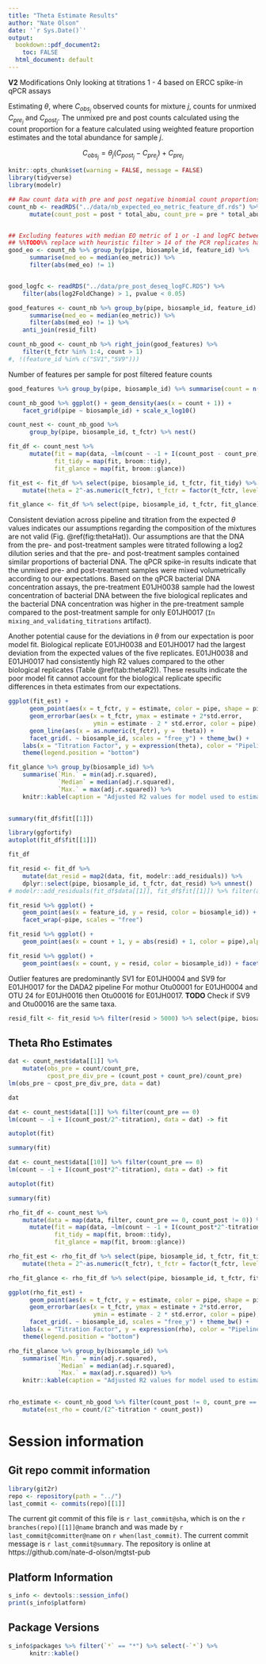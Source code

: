 ```yaml
---
title: "Theta Estimate Results"
author: "Nate Olson"
date: '`r Sys.Date()`'
output:
  bookdown::pdf_document2: 
    toc: FALSE
  html_document: default
---
```

__V2__ Modifications
Only looking at titrations 1 - 4 based on ERCC spike-in qPCR assays


Estimating $\theta$, where $C_{obs_j}$ observed counts for mixture $j$, counts for unmixed $C_{pre_j}$ and $C_{post_j}$. 
The unmixed pre and post counts calculated using the count proportion for a feature calculated using weighted feature proportion estimates and the total abundance for sample $j$.  

$$C_{obs_j} = \theta_j (C_{post_j} - C_{pre_j}) + C_{pre_j}$$ 


```r
knitr::opts_chunk$set(warning = FALSE, message = FALSE) 
library(tidyverse)
library(modelr)
```

```r
## Raw count data with pre and post negative binomial count proportions
count_nb <- readRDS("../data/nb_expected_eo_metric_feature_df.rds") %>% 
      mutate(count_post = post * total_abu, count_pre = pre * total_abu)


## Excluding features with median EO metric of 1 or -1 and logFC between pre and post < 1
## %%TODO%% replace with heuristic filter > 14 of the PCR replicates have observed counts, and only features with observed counts for unmixed samples.  
good_eo <- count_nb %>% group_by(pipe, biosample_id, feature_id) %>% 
      summarise(med_eo = median(eo_metric)) %>% 
      filter(abs(med_eo) != 1)


good_logfc <- readRDS("../data/pre_post_deseq_logFC.RDS") %>%
    filter(abs(log2FoldChange) > 1, pvalue < 0.05)

good_features <- count_nb %>% group_by(pipe, biosample_id, feature_id) %>% 
      summarise(med_eo = median(eo_metric)) %>% 
      filter(abs(med_eo) != 1) %>% 
    anti_join(resid_filt)

count_nb_good <- count_nb %>% right_join(good_features) %>% 
    filter(t_fctr %in% 1:4, count > 1)
#, !(feature_id %in% c("SV1","SV9")))
```

Number of features per sample for post filtered feature counts
```r
good_features %>% group_by(pipe, biosample_id) %>% summarise(count = n()) %>% spread(pipe, count)
```

```r
count_nb_good %>% ggplot() + geom_density(aes(x = count + 1)) + 
    facet_grid(pipe ~ biosample_id) + scale_x_log10()
```


```r
count_nest <- count_nb_good %>% 
      group_by(pipe, biosample_id, t_fctr) %>% nest()

fit_df <- count_nest %>% 
      mutate(fit = map(data, ~lm(count ~ -1 + I(count_post - count_pre), offset = count_pre, data = .)),
             fit_tidy = map(fit, broom::tidy),
             fit_glance = map(fit, broom::glance))
```


```r
fit_est <- fit_df %>% select(pipe, biosample_id, t_fctr, fit_tidy) %>% unnest() %>% 
    mutate(theta = 2^-as.numeric(t_fctr), t_fctr = factor(t_fctr, levels = c(1:5,10,15))) 

fit_glance <- fit_df %>% select(pipe, biosample_id, t_fctr, fit_glance) %>% unnest()
```



Consistent deviation across pipeline and titration from the expected $\theta$ values indicates our assumptions regarding the composition of the mixtures are not valid (Fig. \@ref(fig:thetaHat)). 
Our assumptions are that the DNA from the pre- and post-treatment samples were titrated following a log2 dilution series and that the pre- and post-treatment samples contained similar proportions of bacterial DNA. 
The qPCR spike-in results indicate that the unmixed pre- and post-treatment samples were mixed volumetrically according to our expectations. 
Based on the qPCR bacterial DNA concentration assays, the pre-treatment E01JH0038 sample had the lowest concentration of bacterial DNA between the five biological replicates and the bacterial DNA concentration was higher in the pre-treatment sample compared to the post-treatment sample for only E01JH0017 (`In mixing_and_validating_titrations` artifact).

Another potential cause for the deviations in $\theta$ from our expectation is poor model fit. 
Biological replicate E01JH0038 and E01JH0017 had the largest deviation from the expected values of the five replicates. 
E01JH0038 and E01JH0017 had consistently high R2 values compared to the other biological replicates (Table \@ref(tab:thetaR2)).
These results indicate the poor model fit cannot account for the biological replicate specific differences in theta estimates from our expectations. 


```r
ggplot(fit_est) + 
      geom_point(aes(x = t_fctr, y = estimate, color = pipe, shape = pipe)) + 
      geom_errorbar(aes(x = t_fctr, ymax = estimate + 2*std.error, 
                        ymin = estimate - 2 * std.error, color = pipe), width = 0) + 
      geom_line(aes(x = as.numeric(t_fctr), y =  theta)) + 
      facet_grid(. ~ biosample_id, scales = "free_y") + theme_bw() +
    labs(x = "Titration Factor", y = expression(theta), color = "Pipeline", shape = "Pipeline") + 
    theme(legend.position = "bottom")
```


```r
fit_glance %>% group_by(biosample_id) %>% 
    summarise(`Min.` = min(adj.r.squared),  
              `Median` = median(adj.r.squared), 
              `Max.` = max(adj.r.squared)) %>% 
    knitr::kable(caption = "Adjusted R2 values for model used to estimate theta.", digits = 3)
    
```

```r
summary(fit_df$fit[[1]])
```


```r
library(ggfortify)
autoplot(fit_df$fit[[1]])
```

```r
fit_df
```

```r
fit_resid <- fit_df %>%
    mutate(dat_resid = map2(data, fit, modelr::add_residuals)) %>% 
    dplyr::select(pipe, biosample_id, t_fctr, dat_resid) %>% unnest()
# modelr::add_residuals(fit_df$data[[1]], fit_df$fit[[1]]) %>% filter(abs(resid) > 1000)
```

```r
fit_resid %>% ggplot() + 
    geom_point(aes(x = feature_id, y = resid, color = biosample_id)) + 
    facet_wrap(~pipe, scales = "free")
```

```r
fit_resid %>% ggplot() + 
    geom_point(aes(x = count + 1, y = abs(resid) + 1, color = pipe),alpha = 0.1) + scale_x_log10() + scale_y_log10()
```

```r
fit_resid %>% ggplot() + 
    geom_point(aes(x = count, y = resid, color = biosample_id)) + facet_wrap(~t_fctr)
```


Outlier features are predominantly SV1 for E01JH0004 and SV9 for E01JH0017 for the DADA2 pipeline
For mothur Otu00001 for E01JH0004 and OTU 24 for E01JH0016 then  Otu00016 for E01JH0017.
__TODO__ Check if SV9 and Otu00016 are the same taxa.

```r
resid_filt <- fit_resid %>% filter(resid > 5000) %>% select(pipe, biosample_id, feature_id) %>% unique()
```


## Theta Rho Estimates

```r
dat <- count_nest$data[[1]] %>% 
    mutate(obs_pre = count/count_pre, 
           cpost_pre_div_pre = (count_post + count_pre)/count_pre)
lm(obs_pre ~ cpost_pre_div_pre, data = dat)
```

```r
dat
```

```r
dat <- count_nest$data[[1]] %>% filter(count_pre == 0)
lm(count ~ -1 + I(count_post/2^-titration), data = dat) -> fit
```

```r
autoplot(fit)
```

```r
summary(fit)
```

```r
dat <- count_nest$data[[10]] %>% filter(count_pre == 0)
lm(count ~ -1 + I(count_post*2^-titration), data = dat) -> fit
```

```r
autoplot(fit)
```

```r
summary(fit)
```

```r
rho_fit_df <- count_nest %>% 
    mutate(data = map(data, filter, count_pre == 0, count_post != 0)) %>% 
      mutate(fit = map(data, ~lm(count ~ -1 + I(count_post*2^-titration), data = .)),
             fit_tidy = map(fit, broom::tidy),
             fit_glance = map(fit, broom::glance))
```


```r
rho_fit_est <- rho_fit_df %>% select(pipe, biosample_id, t_fctr, fit_tidy) %>% unnest() %>% 
    mutate(theta = 2^-as.numeric(t_fctr), t_fctr = factor(t_fctr, levels = c(1:5,10,15))) 

rho_fit_glance <- rho_fit_df %>% select(pipe, biosample_id, t_fctr, fit_glance) %>% unnest()
```

```r
ggplot(rho_fit_est) + 
      geom_point(aes(x = t_fctr, y = estimate, color = pipe, shape = pipe)) + 
      geom_errorbar(aes(x = t_fctr, ymax = estimate + 2*std.error, 
                        ymin = estimate - 2 * std.error, color = pipe), width = 0) + 
      facet_grid(. ~ biosample_id, scales = "free_y") + theme_bw() +
    labs(x = "Titration Factor", y = expression(rho), color = "Pipeline", shape = "Pipeline") + 
    theme(legend.position = "bottom")
```


```r
rho_fit_glance %>% group_by(biosample_id) %>% 
    summarise(`Min.` = min(adj.r.squared),  
              `Median` = median(adj.r.squared), 
              `Max.` = max(adj.r.squared)) %>% 
    knitr::kable(caption = "Adjusted R2 values for model used to estimate rho.", digits = 3)
    
```

```r
rho_estimate <- count_nb_good %>% filter(count_post != 0, count_pre == 0) %>% 
    mutate(est_rho = count/(2^-titration * count_post))
```


# Session information 

## Git repo commit information
```r
library(git2r)
repo <- repository(path = "../")
last_commit <- commits(repo)[[1]]
```

The current git commit of this file is `r last_commit@sha`, which is on the `r branches(repo)[[1]]@name` branch and was made by `r last_commit@committer@name` on `r when(last_commit)`. The current commit message is `r last_commit@summary`. The repository is online at https://github.com/nate-d-olson/mgtst-pub  


## Platform Information
```r
s_info <- devtools::session_info()
print(s_info$platform)
```


## Package Versions
```r
s_info$packages %>% filter(`*` == "*") %>% select(-`*`) %>% 
      knitr::kable()
```